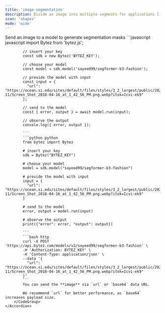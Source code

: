 ```yaml
---
title: 'image-segmentation'
description: Divide an image into multiple segments for applications like medical imaging, object detection, and computer vision tasks
icon: 'shapes'
mode: 'wide'
---
```


<AccordionGroup>
	<Accordion defaultOpen="true" title="Basic usage">
		Send an image to a model to generate segmentation masks
		<CodeGroup>
			```javascript javascript
			import Bytez from 'bytez.js';
			
			// insert your key
			const sdk = new Bytez('BYTEZ_KEY');
			
			// choose your model
			const model = sdk.model('sayeed99/segformer-b3-fashion');
			
			// provide the model with input
			const input = {
			  "url": "https://ocean.si.edu/sites/default/files/styles/3_2_largest/public/2023-11/Screen_Shot_2018-04-16_at_1_42_56_PM.png.webp?itok=Icvi-ek9"
			};
			
			// send to the model
			const { error, output } = await model.run(input);
			
			// observe the output
			console.log({ error, output });
			
			```
			```python python
			from bytez import Bytez
			
			# insert your key
			sdk = Bytez("BYTEZ_KEY")
			
			# choose your model
			model = sdk.model("sayeed99/segformer-b3-fashion")
			
			# provide the model with input
			input = {
			  "url": "https://ocean.si.edu/sites/default/files/styles/3_2_largest/public/2023-11/Screen_Shot_2018-04-16_at_1_42_56_PM.png.webp?itok=Icvi-ek9"
			}
			
			# send to the model
			error, output = model.run(input)
			
			# observe the output
			print({"error": error, "output": output})
			
			```
			```bash http
			curl -X POST 'https://api.bytez.com/models/v2/sayeed99/segformer-b3-fashion' \
			-H 'Authorization: BYTEZ_KEY' \
			-H 'Content-Type: application/json' \
			--data '{
			  "url": "https://ocean.si.edu/sites/default/files/styles/3_2_largest/public/2023-11/Screen_Shot_2018-04-16_at_1_42_56_PM.png.webp?itok=Icvi-ek9"
			}'
			```
			You can send the **image** via `url` or `base64` data URL.
			
			We recommend `url` for better performance, as `base64` increases payload size.
		</CodeGroup>
	</Accordion>
</AccordionGroup>